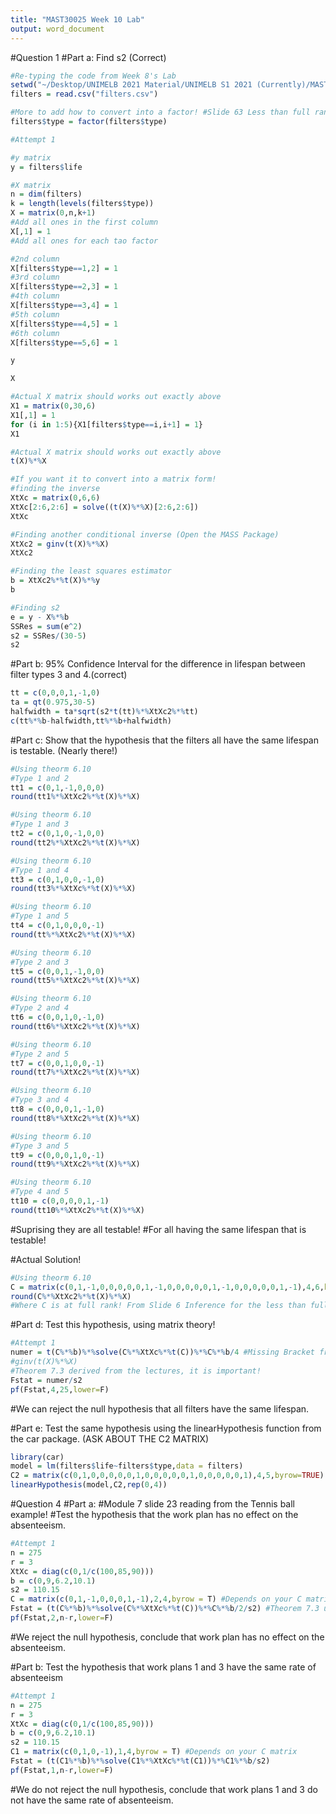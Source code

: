 ```yaml
---
title: "MAST30025 Week 10 Lab"
output: word_document
---
```


#Question 1
#Part a: Find s2 (Correct)
```r

#Re-typing the code from Week 8's Lab
setwd("~/Desktop/UNIMELB 2021 Material/UNIMELB S1 2021 (Currently)/MAST30025/Tutorials /Tutorials/Rfile/data")
filters = read.csv("filters.csv")

#More to add how to convert into a factor! #Slide 63 Less than full rank model!
filters$type = factor(filters$type)
```



```r
#Attempt 1

#y matrix
y = filters$life

#X matrix
n = dim(filters)
k = length(levels(filters$type))
X = matrix(0,n,k+1)
#Add all ones in the first column
X[,1] = 1
#Add all ones for each tao factor

#2nd column
X[filters$type==1,2] = 1
#3rd column
X[filters$type==2,3] = 1
#4th column
X[filters$type==3,4] = 1
#5th column
X[filters$type==4,5] = 1
#6th column
X[filters$type==5,6] = 1
```

```r
y

```

```r
X
```


```r
#Actual X matrix should works out exactly above
X1 = matrix(0,30,6)
X1[,1] = 1
for (i in 1:5){X1[filters$type==i,i+1] = 1}
X1
```

```r
#Actual X matrix should works out exactly above
t(X)%*%X
```

```r
#If you want it to convert into a matrix form!
#finding the inverse
XtXc = matrix(0,6,6)
XtXc[2:6,2:6] = solve((t(X)%*%X)[2:6,2:6])
XtXc
```
```r
#Finding another conditional inverse (Open the MASS Package)
XtXc2 = ginv(t(X)%*%X)
XtXc2
```

```r
#Finding the least squares estimator 
b = XtXc2%*%t(X)%*%y
b

```
```r
#Finding s2
e = y - X%*%b
SSRes = sum(e^2)
s2 = SSRes/(30-5)
s2
```



#Part b: 95% Confidence Interval for the difference in lifespan between filter types 3 and 4.(correct) 
```r
tt = c(0,0,0,1,-1,0)
ta = qt(0.975,30-5)
halfwidth = ta*sqrt(s2*t(tt)%*%XtXc2%*%tt)
c(tt%*%b-halfwidth,tt%*%b+halfwidth)

```

#Part c: Show that the hypothesis that the filters all have the same lifespan is testable. (Nearly there!)
```r
#Using theorm 6.10
#Type 1 and 2
tt1 = c(0,1,-1,0,0,0)
round(tt1%*%XtXc2%*%t(X)%*%X)

```


```r
#Using theorm 6.10
#Type 1 and 3
tt2 = c(0,1,0,-1,0,0)
round(tt2%*%XtXc2%*%t(X)%*%X)

```




```r
#Using theorm 6.10
#Type 1 and 4
tt3 = c(0,1,0,0,-1,0)
round(tt3%*%XtXc%*%t(X)%*%X)

```

```r
#Using theorm 6.10
#Type 1 and 5
tt4 = c(0,1,0,0,0,-1)
round(tt%*%XtXc2%*%t(X)%*%X)

```

```r
#Using theorm 6.10
#Type 2 and 3
tt5 = c(0,0,1,-1,0,0)
round(tt5%*%XtXc2%*%t(X)%*%X)

```

```r
#Using theorm 6.10
#Type 2 and 4
tt6 = c(0,0,1,0,-1,0)
round(tt6%*%XtXc2%*%t(X)%*%X)

```




```r
#Using theorm 6.10
#Type 2 and 5
tt7 = c(0,0,1,0,0,-1)
round(tt7%*%XtXc2%*%t(X)%*%X)

```


```r
#Using theorm 6.10
#Type 3 and 4
tt8 = c(0,0,0,1,-1,0)
round(tt8%*%XtXc2%*%t(X)%*%X)

```



```r
#Using theorm 6.10
#Type 3 and 5
tt9 = c(0,0,0,1,0,-1)
round(tt9%*%XtXc2%*%t(X)%*%X)

```

```r
#Using theorm 6.10
#Type 4 and 5
tt10 = c(0,0,0,0,1,-1)
round(tt10%*%XtXc2%*%t(X)%*%X)

```


#Suprising they are all testable!
#For all having the same lifespan that is testable!


#Actual Solution!
```r
#Using theorm 6.10
C = matrix(c(0,1,-1,0,0,0,0,0,1,-1,0,0,0,0,0,1,-1,0,0,0,0,0,1,-1),4,6,byrow=TRUE)
round(C%*%XtXc2%*%t(X)%*%X)
#Where C is at full rank! From Slide 6 Inference for the less than full rank model!
```


#Part d: Test this hypothesis, using matrix theory! 
```r
#Attempt 1
numer = t(C%*%b)%*%solve(C%*%XtXc%*%t(C))%*%C%*%b/4 #Missing Bracket from
#ginv(t(X)%*%X)
#Theorem 7.3 derived from the lectures, it is important!
Fstat = numer/s2
pf(Fstat,4,25,lower=F)

```
#We can reject the null hypothesis that all filters have the same lifespan.


#Part e: Test the same hypothesis using the linearHypothesis function from the car package. (ASK ABOUT THE C2 MATRIX)
```r
library(car)
model = lm(filters$life~filters$type,data = filters)
C2 = matrix(c(0,1,0,0,0,0,0,1,0,0,0,0,0,1,0,0,0,0,0,1),4,5,byrow=TRUE)
linearHypothesis(model,C2,rep(0,4))
```


#Question 4
#Part a: #Module 7 slide 23 reading from the Tennis ball example!
#Test the hypothesis that the work plan has no effect on the absenteeism. 
```r
#Attempt 1
n = 275
r = 3
XtXc = diag(c(0,1/c(100,85,90)))
b = c(0,9,6.2,10.1)
s2 = 110.15
C = matrix(c(0,1,-1,0,0,0,1,-1),2,4,byrow = T) #Depends on your C matrix also add byrow = T
Fstat = (t(C%*%b)%*%solve(C%*%XtXc%*%t(C))%*%C%*%b/2/s2) #Theorem 7.3 understand your rank of hypothesis!
pf(Fstat,2,n-r,lower=F)
```
#We reject the null hypothesis, conclude that work plan has no effect on the absenteeism. 




#Part b: Test the hypothesis that work plans 1 and 3 have the same rate of absenteeism
```r
#Attempt 1
n = 275
r = 3
XtXc = diag(c(0,1/c(100,85,90)))
b = c(0,9,6.2,10.1)
s2 = 110.15
C1 = matrix(c(0,1,0,-1),1,4,byrow = T) #Depends on your C matrix
Fstat = (t(C1%*%b)%*%solve(C1%*%XtXc%*%t(C1))%*%C1%*%b/s2)
pf(Fstat,1,n-r,lower=F)
```
#We do not reject the null hypothesis, conclude that work plans 1 and 3 do not have the same rate of absenteeism. 








